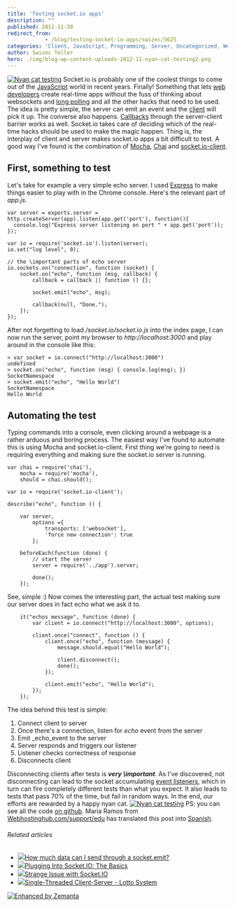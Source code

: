 ```yaml
---
title: 'Testing socket.io apps'
description: ""
published: 2012-11-30
redirect_from: 
            - /blog/testing-socket-io-apps/swizec/5625
categories: 'Client, JavaScript, Programming, Server, Uncategorized, WebSocket'
author: Swizec Teller
hero: ./img/blog-wp-content-uploads-2012-11-nyan-cat-testing2.png
---
```

[![Nyan cat testing](http://swizec.com/blog/wp-content/uploads/2012/11/nyan-cat-testing2.png "Nyan cat testing")](./img/blog-wp-content-uploads-2012-11-nyan-cat-testing2.png) Socket.io is probably one of the coolest things to come out of the [JavaScript](http://en.wikipedia.org/wiki/JavaScript "JavaScript") world in recent years. Finally! Something that lets [web developers](http://en.wikipedia.org/wiki/Web_developer "Web developer") create real-time apps without the fuss of thinking about websockets and [long polling](http://en.wikipedia.org/wiki/Push_technology "Push technology") and all the other hacks that need to be used. The idea is pretty simple, the server can emit an event and the [client](http://en.wikipedia.org/wiki/Client_%28computing%29 "Client (computing)") will pick it up. The converse also happens. [Callbacks](http://en.wikipedia.org/wiki/Callback_%28computer_programming%29 "Callback (computer programming)") through the server-client barrier works as well. Socket.io takes care of deciding which of the real-time hacks should be used to make the magic happen. Thing is, the interplay of client and server makes socket.io apps a bit difficult to test. A good way I've found is the combination of [Mocha](http://visionmedia.github.com/mocha/), [Chai](http://chaijs.com/) and [socket.io-client](https://github.com/LearnBoost/socket.io-client).

## First, something to test

Let's take for example a very simple echo server. I used [Express](http://expressjs.com/) to make things easier to play with in the Chrome console. Here's the relevant part of _app.js_.

```
var server = exports.server = http.createServer(app).listen(app.get('port'), function(){
  console.log("Express server listening on port " + app.get('port'));
});

var io = require('socket.io').listen(server);
io.set("log level", 0);
```

```
// the \important parts of echo server
io.sockets.on("connection", function (socket) {
    socket.on("echo", function (msg, callback) {
        callback = callback || function () {};

        socket.emit("echo", msg);

        callback(null, "Done.");
    });
});
```

After not forgetting to load _/socket.io/socket.io.js_ into the index page, I can now run the server, point my browser to _http&#x3A;//localhost:3000_ and play around in the console like this:

```
> var socket = io.connect("http://localhost:3000")
undefined
> socket.on("echo", function (msg) { console.log(msg); })
SocketNamespace
> socket.emit("echo", "Hello World")
SocketNamespace
Hello World
```

## Automating the test

Typing commands into a console, even clicking around a webpage is a rather arduous and boring process. The easiest way I've found to automate this is using Mocha and socket.io-client. First thing we're going to need is requiring everything and making sure the socket.io server is running.

```
var chai = require('chai'),
    mocha = require('mocha'),
    should = chai.should();

var io = require('socket.io-client');

describe("echo", function () {

    var server,
        options ={
            transports: ['websocket'],
            'force new connection': true
        };

    beforeEach(function (done) {
        // start the server
        server = require('../app').server;

        done();
    });
```

See, simple :) Now comes the interesting part, the actual test making sure our server does in fact echo what we ask it to.

```
    it("echos message", function (done) {
        var client = io.connect("http://localhost:3000", options);

        client.once("connect", function () {
            client.once("echo", function (message) {
                message.should.equal("Hello World");

                client.disconnect();
                done();
            });

            client.emit("echo", "Hello World");
        });
    });
```

The idea behind this test is simple:

1. Connect client to server
2. Once there's a connection, listen for _echo_ event from the server
3. Emit _echo_event to the server
4. Server responds and triggers our listener
5. Listener checks correctness of response
6. Disconnects client

Disconnecting clients after tests is **_very \\important_**. As I've discovered, not disconnecting can lead to the socket accumulating [event listeners](http://en.wikipedia.org/wiki/Observer_pattern "Observer pattern"), which in turn can fire completely different tests than what you expect. It also leads to tests that pass 70% of the time, but fail in random ways. In the end, our efforts are rewarded by a happy nyan cat. [![Nyan cat testing](http://swizec.com/blog/wp-content/uploads/2012/11/nyan-cat-testing.png "Nyan cat testing")](./img/blog-wp-content-uploads-2012-11-nyan-cat-testing.png) PS: you can see all the code [on github](https://github.com/Swizec/random-coding/tree/master/socket.io-testing). Maria Ramos from [Webhostinghub.com/support/edu](http://www.webhostinghub.com/support/edu) has translated this post into [Spanish](http://www.webhostinghub.com/support/es/misc/probando-aplicaciones-de-socketio).

###### Related articles

- [![](http://i.zemanta.com/noimg_119_80_80.jpg)](http://stackoverflow.com/questions/12977719/how-much-data-can-i-send-through-a-socket-emit)[How much data can I send through a socket.emit?](http://stackoverflow.com/questions/12977719/how-much-data-can-i-send-through-a-socket-emit)
- [![](http://i.zemanta.com/125930383_80_80.jpg)](http://www.joezimjs.com/javascript/plugging-into-socket-io-the-basics/)[Plugging Into Socket.IO: The Basics](http://www.joezimjs.com/javascript/plugging-into-socket-io-the-basics/)
- [![](http://i.zemanta.com/noimg_94_80_80.jpg)](http://stackoverflow.com/questions/13571376/strange-issue-with-socket-io)[Strange Issue with Socket.IO](http://stackoverflow.com/questions/13571376/strange-issue-with-socket-io)
- [![](http://i.zemanta.com/118864313_80_80.jpg)](http://www.daniweb.com/software-development/java/threads/437028/single-threaded-client-server-lotto-system)[Single-Threaded Client-Server - Lotto System](http://www.daniweb.com/software-development/java/threads/437028/single-threaded-client-server-lotto-system)

[![Enhanced by Zemanta](http://img.zemanta.com/zemified_e.png?x-id=268bdc8c-5461-496f-9bff-f71042d50894)](http://www.zemanta.com/?px "Enhanced by Zemanta")